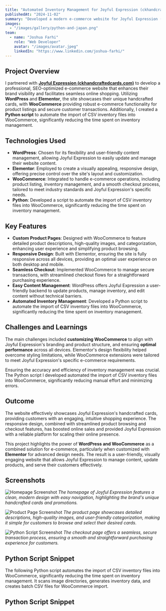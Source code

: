 ```yaml
---
title: "Automated Inventory Management for Joyful Expression (ckhandcraftedcards.com)"
publishedAt: "2024-11-02"
summary: "Developed a modern e-commerce website for Joyful Expression (ckhandcraftedcards.com) using WordPress, Elementor, and WooCommerce. Created a Python script to automate the import of CSV inventory files into WooCommerce, significantly reducing time spent on inventory management."
images:
  - "/images/gallery/python-and-japan.png"
team:
  - name: "Joshua Farhi"
    role: "Web Developer"
    avatar: "/images/avatar.jpeg"
    linkedIn: "https://www.linkedin.com/joshua-farhi/"
---
```


## Project Overview

I partnered with **[Joyful Expression (ckhandcraftedcards.com)](https://ckhandcraftedcards.com)** to develop a professional, SEO-optimized e-commerce website that enhances their brand visibility and facilitates seamless online shopping. Utilizing **WordPress** and **Elementor**, the site showcases their unique handcrafted cards, with **WooCommerce** providing robust e-commerce functionality for product listings and secure customer transactions. Additionally, I created a **Python script** to automate the import of CSV inventory files into WooCommerce, significantly reducing the time spent on inventory management.

## Technologies Used

- **WordPress**: Chosen for its flexibility and user-friendly content management, allowing Joyful Expression to easily update and manage their website content.
- **Elementor**: Employed to create a visually appealing, responsive design, offering precise control over the site's layout and customization.
- **WooCommerce**: Integrated to handle e-commerce operations, including product listing, inventory management, and a smooth checkout process, tailored to meet industry standards and Joyful Expression's specific needs.
- **Python**: Developed a script to automate the import of CSV inventory files into WooCommerce, significantly reducing the time spent on inventory management.

## Key Features

- **Custom Product Pages**: Designed with WooCommerce to feature detailed product descriptions, high-quality images, and categorization, enhancing user experience and simplifying product browsing.
- **Responsive Design**: Built with Elementor, ensuring the site is fully responsive across all devices, providing an optimal user experience on both desktop and mobile.
- **Seamless Checkout**: Implemented WooCommerce to manage secure transactions, with streamlined checkout flows for a straightforward purchasing experience.
- **Easy Content Management**: WordPress offers Joyful Expression a user-friendly backend to update products, manage inventory, and edit content without technical barriers.
- **Automated Inventory Management**: Developed a Python script to automate the import of CSV inventory files into WooCommerce, significantly reducing the time spent on inventory management.

## Challenges and Learnings

The main challenges included **customizing WooCommerce** to align with Joyful Expression's branding and product structure, and ensuring **optimal performance** across all devices. Elementor's design flexibility helped overcome styling limitations, while WooCommerce extensions were tailored to meet Joyful Expression's specific e-commerce requirements.

Ensuring the accuracy and efficiency of inventory management was crucial. The Python script I developed automated the import of CSV inventory files into WooCommerce, significantly reducing manual effort and minimizing errors.

## Outcome

The website effectively showcases Joyful Expression's handcrafted cards, providing customers with an engaging, intuitive shopping experience. The responsive design, combined with streamlined product browsing and checkout features, has boosted online sales and provided Joyful Expression with a reliable platform for scaling their online presence.

This project highlights the power of **WordPress and WooCommerce** as a combined solution for e-commerce, particularly when customized with **Elementor** for advanced design needs. The result is a user-friendly, visually engaging website that allows Joyful Expression to manage content, update products, and serve their customers effectively.

## Screenshots

![Homepage Screenshot](/images/projects/project-01/ckhandcraftedcards-homepage.png)
*The homepage of Joyful Expression features a clean, modern design with easy navigation, highlighting the brand's unique handcrafted cards and promotions.*

![Product Page Screenshot](/images/projects/project-01/ck-shop.png)
*The product page showcases detailed descriptions, high-quality images, and user-friendly categorization, making it simple for customers to browse and select their desired cards.*

![Python Script Screenshot](/images/projects/project-01/joyful-expression-cart.png)
*The checkout page offers a seamless, secure transaction process, ensuring a smooth and straightforward purchasing experience for customers.*

## Python Script Snippet

The following Python script automates the import of CSV inventory files into WooCommerce, significantly reducing the time spent on inventory management. It scans image directories, generates inventory data, and creates batch CSV files for WooCommerce import.


## Python Script Snippet

